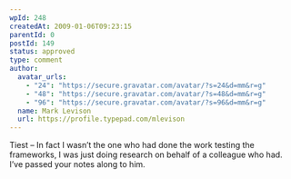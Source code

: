 ```yaml
---
wpId: 248
createdAt: 2009-01-06T09:23:15
parentId: 0
postId: 149
status: approved
type: comment
author:
  avatar_urls:
    - "24": "https://secure.gravatar.com/avatar/?s=24&d=mm&r=g"
    - "48": "https://secure.gravatar.com/avatar/?s=48&d=mm&r=g"
    - "96": "https://secure.gravatar.com/avatar/?s=96&d=mm&r=g"
  name: Mark Levison
  url: https://profile.typepad.com/mlevison
---
```


Tiest – In fact I wasn’t the one who had done the work testing the frameworks, I was just doing research on behalf of a colleague who had. I’ve passed your notes along to him.